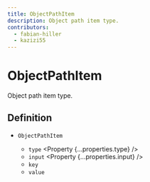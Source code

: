 ```yaml
---
title: ObjectPathItem
description: Object path item type.
contributors:
  - fabian-hiller
  - kazizi55
---
```



# ObjectPathItem

Object path item type.

## Definition

- `ObjectPathItem` <Property type="object"/>
  - `type` <Property {...properties.type} />
  - `input` <Property {...properties.input} />
  - `key` <Property type="string" />
  - `value` <Property type="unknown" />
